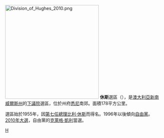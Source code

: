 [[File:Division_of_Hughes_2010.png|300px]]
'''休斯'''選區（{{lang-en|Division of Hughes}}），是[[澳大利亞|澳大利亞]][[新南威爾斯州|新南威爾斯州]]的[[澳大利亞下議院|下議院]]選區，位於州府[[悉尼|悉尼]]南郊。面積178平方公里。

選區始於1955年，因[[澳大利亞總理|第七任總理]][[比利·休斯|比利·休斯]]而得名。1996年以後傾向[[澳大利亞自由黨|自由黨]]。[[2010年澳大利亞聯邦大選|2010年大選]]，自由黨的[[克萊格·凱利|克萊格·凱利]]當選。
[[Category:澳大利亞國會選區|H]]